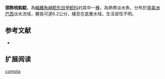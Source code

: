 {{Speciesbox
| name = 頭飾梳鈎鯰
| image = 
| image_width = 250px
| image_caption = 
| status = NE
| status_system = IUCN3.1
| genus = Peckoltia
| species = compta
| authority = [[De_Oliveira,_Zuanon,_Rapp_Py-Daniel_&_Rocha|De Oliveira, Zuanon, Rapp Py-Daniel & Rocha]], 2010
| synonyms = 
}}

'''頭飾梳鈎鯰'''，為[[輻鰭魚綱|輻鰭魚綱]][[鯰形目|鯰形目]][[甲鯰科|甲鯰科]]的其中一[[種|種]]，為熱帶淡水魚，分布於[[南美洲|南美洲]][[巴西|巴西]]淡水流域，體長可達6.2公分，棲息在底層水域，生活習性不明。

==参考文献==
*{{FishBase_species|genus=Peckoltia|species=compta|year=2015|month=1}}

== 扩展阅读 ==
{{refbegin}}
{{wikispecies-inline|Peckoltia compta |頭飾梳鈎鯰}}
{{refend}}
{{Taxonbar|from=Q6430741}}

[[Category:梳鈎鯰屬|compta]]